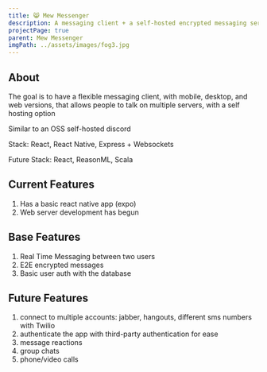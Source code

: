 ```yaml
---
title: 😸 Mew Messenger
description: A messaging client + a self-hosted encrypted messaging server
projectPage: true
parent: Mew Messenger
imgPath: ../assets/images/fog3.jpg
---
```


## About

The goal is to have a flexible messaging client, with mobile, desktop, and web versions, that allows people to talk on multiple servers, with a self hosting option

Similar to an OSS self-hosted discord

Stack: React, React Native, Express + Websockets

Future Stack: React, ReasonML, Scala

## Current Features
1. Has a basic react native app (expo)
1. Web server development has begun

## Base Features

1. Real Time Messaging between two users
1. E2E encrypted messages
1. Basic user auth with the database

## Future Features
1. connect to multiple accounts: jabber, hangouts, different sms numbers with Twilio
1. authenticate the app with third-party authentication for ease
1. message reactions
1. group chats
1. phone/video calls
